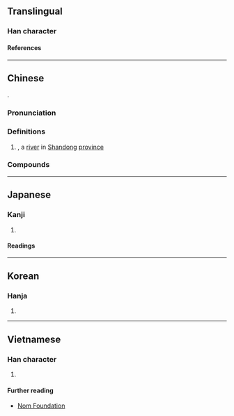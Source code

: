 {{character info}}
==Translingual==

===Han character===
{{Han char|rn=85|rad=水|as=08|sn=11|four=32160|canj=EVVW|ids=⿰氵甾}}

====References====
{{Han ref|kx=0629.040|dkj=17616|dj=1030.210|hdz=31665.080|uh=6DC4}}

----

==Chinese==
{{zh-forms|alt=甾}}
{{Han etym}}
{{Han compound|氵|甾|c1=s|c2=p|t1=water|ls=psc}}.

===Pronunciation===
{{zh-pron
|m=zī
|c=zi1
|md=cṳ̆
|mn=chu
|mn-t=ze1
|w=1tsr
|mc=
|oc=y
|cat=n,pn
}}

===Definitions===
{{zh-hanzi}}

# {{w|zh:淄河|Zi River}}, a [[river]] in [[Shandong]] [[province]]

===Compounds===
{{zh-der|淄博|淄水}}

----

==Japanese==

===Kanji===
{{ja-kanji|grade=|rs=水08}}

# {{rfdef|ja|sort=水08}}

====Readings====
{{ja-readings
|goon=し
|kanon=し
}}

----

==Korean==

===Hanja===
{{ko-hanja|치}}

# {{rfdef|ko|sort=水08}}

----

==Vietnamese==

===Han character===
{{vi-readings|rs=水08|reading=chuy, truy}}

# {{rfdef|vi|sort=水08}}

====Further reading====
* [http://nomfoundation.org/common/nom_details.php?codepoint=6dc4 Nom Foundation]